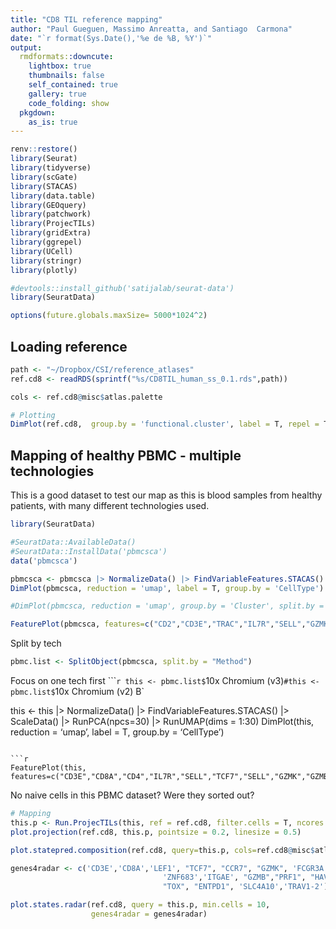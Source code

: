 ```yaml
---
title: "CD8 TIL reference mapping"
author: "Paul Gueguen, Massimo Anreatta, and Santiago  Carmona"
date: "`r format(Sys.Date(),'%e de %B, %Y')`"
output: 
  rmdformats::downcute:
    lightbox: true
    thumbnails: false
    self_contained: true
    gallery: true
    code_folding: show
  pkgdown:
    as_is: true
---
```


```r
renv::restore()
library(Seurat)
library(tidyverse)
library(scGate)
library(STACAS)
library(data.table)
library(GEOquery)
library(patchwork)
library(ProjecTILs)
library(gridExtra)
library(ggrepel)
library(UCell)
library(stringr)
library(plotly)

#devtools::install_github('satijalab/seurat-data')
library(SeuratData)

options(future.globals.maxSize= 5000*1024^2)
```

## Loading reference

```r
path <- "~/Dropbox/CSI/reference_atlases"
ref.cd8 <- readRDS(sprintf("%s/CD8TIL_human_ss_0.1.rds",path))

cols <- ref.cd8@misc$atlas.palette

# Plotting
DimPlot(ref.cd8,  group.by = 'functional.cluster', label = T, repel = T, cols = cols) + theme(aspect.ratio = 1)
```


## Mapping of healthy PBMC - multiple technologies

This is a good dataset to test our map as this is blood samples from healthy patients, with many different technologies used.

```r
library(SeuratData)

#SeuratData::AvailableData()
#SeuratData::InstallData('pbmcsca')
data('pbmcsca')

pbmcsca <- pbmcsca |> NormalizeData() |> FindVariableFeatures.STACAS() |>  ScaleData() |> RunPCA(npcs=30) |> RunUMAP(dims = 1:30)
DimPlot(pbmcsca, reduction = 'umap', label = T, group.by = 'CellType')

#DimPlot(pbmcsca, reduction = 'umap', group.by = 'Cluster', split.by = 'Cluster')
```

```r
FeaturePlot(pbmcsca, features=c("CD2","CD3E","TRAC","IL7R","SELL","GZMK","GZMB","CD8A","CD4"))
```

Split by tech
```r
pbmc.list <- SplitObject(pbmcsca, split.by = "Method")
```

Focus on one tech first
````r
this <- pbmc.list$`10x Chromium (v3)`
#this <- pbmc.list$`10x Chromium (v2) B`

this <- this |> NormalizeData() |> FindVariableFeatures.STACAS() |>  ScaleData() |> RunPCA(npcs=30) |> RunUMAP(dims = 1:30)
DimPlot(this, reduction = 'umap', label = T, group.by = 'CellType')

```

```r
FeaturePlot(this, features=c("CD3E","CD8A","CD4","IL7R","SELL","TCF7","SELL","GZMK","GZMB","PRF1","ZNF683","ITGAE"))
```

No naive cells in this PBMC dataset? Were they sorted out?

```r
# Mapping
this.p <- Run.ProjecTILs(this, ref = ref.cd8, filter.cells = T, ncores = 8)
plot.projection(ref.cd8, this.p, pointsize = 0.2, linesize = 0.5)
```
```r
plot.statepred.composition(ref.cd8, query=this.p, cols=ref.cd8@misc$atlas.palette)
```

```r
genes4radar <- c('CD3E','CD8A','LEF1', "TCF7", "CCR7", "GZMK", 'FCGR3A','KLRG1',"PDCD1",
                                  'ZNF683','ITGAE', "GZMB","PRF1", "HAVCR2",
                                  "TOX", "ENTPD1", 'SLC4A10','TRAV1-2')

plot.states.radar(ref.cd8, query = this.p, min.cells = 10,
                  genes4radar = genes4radar) 

```

